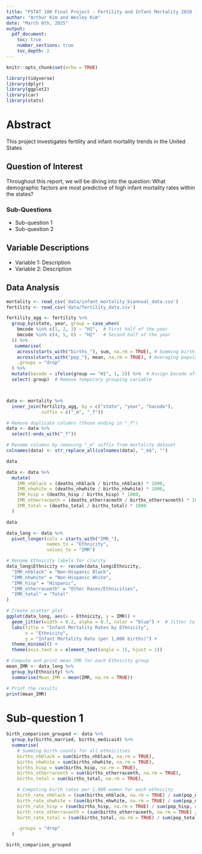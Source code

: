 ```yaml
---
title: "PSTAT 100 Final Project - Fertility and Infant Mortality 2010 - Present"
author: "Arthur Kim and Wesley Kim"
date: "March 8th, 2025"
output:
  pdf_document:
    toc: true
    number_sections: true
    toc_depth: 2
---
```


```r
knitr::opts_chunk$set(echo = TRUE)
```

```r
library(tidyverse)
library(dplyr)
library(ggplot2)
library(car)
library(stats)
```


# Abstract
This project investigates fertility and infant mortality trends in the United States 

## Question of Interest
Throughout this report, we will be diving into the question: What demographic factors are most predictive of high infant mortality rates within the states?

### Sub-Questions
- Sub-question 1  
- Sub-question 2  

## Variable Descriptions
- Variable 1: Description  
- Variable 2: Description 

## Data Analysis
```r
mortality <- read_csv('data/infant_mortality_biannual_data.csv')
fertility <- read_csv('data/fertility_data.csv')

fertility_agg <- fertility %>%
  group_by(state, year, group = case_when(
    bmcode %in% c(1, 2, 3) ~ "H1",  # First half of the year
    bmcode %in% c(4, 5, 6) ~ "H2"   # Second half of the year
  )) %>% 
   summarise(
    across(starts_with("births_"), sum, na.rm = TRUE), # Summing birth count variables
    across(starts_with("pop_"), mean, na.rm = TRUE), # Averaging population variables
    .groups = "drop"
  ) %>%
  mutate(bacode = ifelse(group == "H1", 1, 2)) %>%  # Assign bacode after aggregation
  select(-group)  # Remove temporary grouping variable



data <- mortality %>%
  inner_join(fertility_agg, by = c("state", "year", "bacode"), 
             suffix = c("_m", "_f"))

# Remove duplicate columns (those ending in "_f")
data <- data %>%
  select(-ends_with("_f"))

# Rename columns by removing "_m" suffix from mortality dataset
colnames(data) <- str_replace_all(colnames(data), "_m$", "")

data
```


```r
data <- data %>%
  mutate(
    IMR_nhblack = (deaths_nhblack / births_nhblack) * 1000,
    IMR_nhwhite = (deaths_nhwhite / births_nhwhite) * 1000,
    IMR_hisp = (deaths_hisp / births_hisp) * 1000,
    IMR_otherraceeth = (deaths_otherraceeth / births_otherraceeth) * 1000,
    IMR_total = (deaths_total / births_total) * 1000
  )

data
```

```r
data_long <- data %>%
  pivot_longer(cols = starts_with("IMR_"), 
               names_to = "Ethnicity", 
               values_to = "IMR")

# Rename Ethnicity labels for clarity
data_long$Ethnicity <- recode(data_long$Ethnicity,
  "IMR_nhblack" = "Non-Hispanic Black",
  "IMR_nhwhite" = "Non-Hispanic White",
  "IMR_hisp" = "Hispanic",
  "IMR_otherraceeth" = "Other Races/Ethnicities",
  "IMR_total" = "Total"
)

# Create scatter plot
ggplot(data_long, aes(x = Ethnicity, y = IMR)) +
  geom_jitter(width = 0.2, alpha = 0.7, color = "blue") +  # Jitter to avoid overlapping points
  labs(title = "Infant Mortality Rates by Ethnicity",
       x = "Ethnicity",
       y = "Infant Mortality Rate (per 1,000 births)") +
  theme_minimal() +
  theme(axis.text.x = element_text(angle = 15, hjust = 1))
```

```r
# Compute and print mean IMR for each Ethnicity group
mean_IMR <- data_long %>%
  group_by(Ethnicity) %>%
  summarise(Mean_IMR = mean(IMR, na.rm = TRUE))

# Print the results
print(mean_IMR)
```

# Sub-question 1
```r
birth_comparison_grouped <- data %>%
  group_by(births_married, births_medicaid) %>%
  summarise(
    # Summing birth counts for all ethnicities
    births_nhblack = sum(births_nhblack, na.rm = TRUE),
    births_nhwhite = sum(births_nhwhite, na.rm = TRUE),
    births_hisp = sum(births_hisp, na.rm = TRUE),
    births_otherraceeth = sum(births_otherraceeth, na.rm = TRUE),
    births_total = sum(births_total, na.rm = TRUE),

    # Computing birth rates per 1,000 women for each ethnicity
    birth_rate_nhblack = (sum(births_nhblack, na.rm = TRUE) / sum(pop_nhblack, na.rm = TRUE)) * 1000,
    birth_rate_nhwhite = (sum(births_nhwhite, na.rm = TRUE) / sum(pop_nhwhite, na.rm = TRUE)) * 1000,
    birth_rate_hisp = (sum(births_hisp, na.rm = TRUE) / sum(pop_hisp, na.rm = TRUE)) * 1000,
    birth_rate_otherraceeth = (sum(births_otherraceeth, na.rm = TRUE) / sum(pop_otherraceeth, na.rm = TRUE)) * 1000,
    birth_rate_total = (sum(births_total, na.rm = TRUE) / sum(pop_total, na.rm = TRUE)) * 1000,

    .groups = "drop"
  )

birth_comparison_grouped
```

